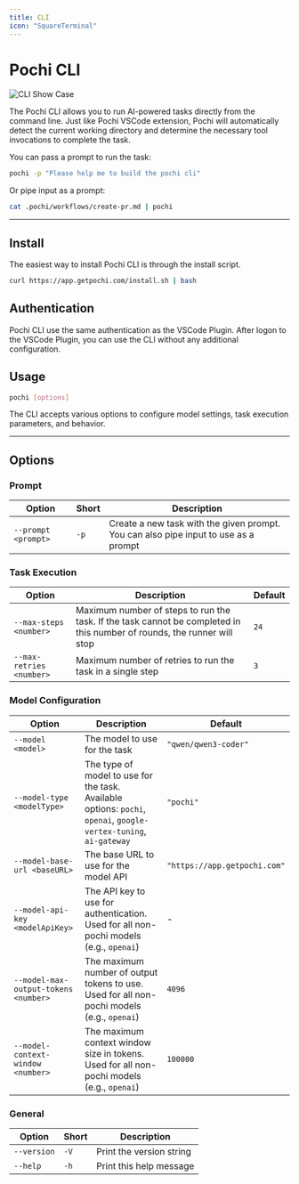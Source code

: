 ```yaml
---
title: CLI
icon: "SquareTerminal"
---
```


# Pochi CLI

![CLI Show Case](../assets/images/cli-show-case.png)

The Pochi CLI allows you to run AI-powered tasks directly from the command line.
Just like Pochi VSCode extension,
Pochi will automatically detect the current working directory and
determine the necessary tool invocations to complete the task.

You can pass a prompt to run the task:

```bash
pochi -p "Please help me to build the pochi cli"
```

Or pipe input as a prompt:

```bash
cat .pochi/workflows/create-pr.md | pochi
```

---

## Install

The easiest way to install Pochi CLI is through the install script.

```bash
curl https://app.getpochi.com/install.sh | bash
```

## Authentication

Pochi CLI use the same authentication as the VSCode Plugin.
After logon to the VSCode Plugin, you can use the CLI without any additional configuration.

## Usage

```bash
pochi [options]
```

The CLI accepts various options to configure model settings, task execution parameters, and behavior.

---

## Options

### Prompt

| Option | Short | Description |
| ------ | ----- | ----------- |
| `--prompt <prompt>` | `-p` | Create a new task with the given prompt. You can also pipe input to use as a prompt |

### Task Execution

| Option | Description | Default |
| ------ | ----------- | ------- |
| `--max-steps <number>` | Maximum number of steps to run the task. If the task cannot be completed in this number of rounds, the runner will stop | `24` |
| `--max-retries <number>` | Maximum number of retries to run the task in a single step | `3` |

### Model Configuration

| Option | Description | Default |
| ------ | ----------- | ------- |
| `--model <model>` | The model to use for the task | `"qwen/qwen3-coder"` |
| `--model-type <modelType>` | The type of model to use for the task. Available options: `pochi`, `openai`, `google-vertex-tuning`, `ai-gateway` | `"pochi"` |
| `--model-base-url <baseURL>` | The base URL to use for the model API | `"https://app.getpochi.com"` |
| `--model-api-key <modelApiKey>` | The API key to use for authentication. Used for all non-pochi models (e.g., `openai`) | - |
| `--model-max-output-tokens <number>` | The maximum number of output tokens to use. Used for all non-pochi models (e.g., `openai`) | `4096` |
| `--model-context-window <number>` | The maximum context window size in tokens. Used for all non-pochi models (e.g., `openai`) | `100000` |

### General

| Option | Short | Description |
| ------ | ----- | ----------- |
| `--version` | `-V` | Print the version string |
| `--help` | `-h` | Print this help message |